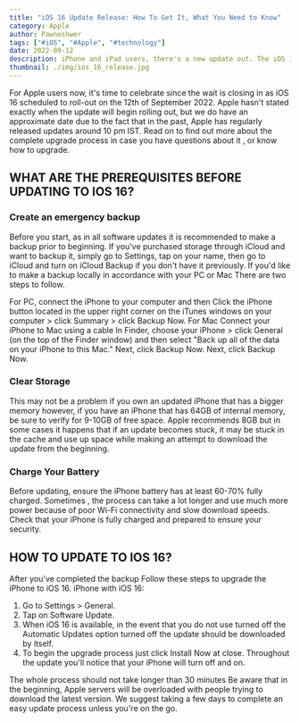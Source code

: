 ```yaml
---
title: "iOS 16 Update Release: How To Get It, What You Need to Know"
category: Apple
author: Pawneshwer
tags: ["#iOS", "#Apple", "#technology"]
date: 2022-09-12
description: iPhone and iPad users, there's a new update out. The iOS 16 update is here, and it brings some major changes. Read on for the full release date, what you need to know, and how to get it.
thumbnail: ./img/ios_16_release.jpg
---
```


For Apple users now, it's time to celebrate since the wait is closing in as iOS 16 scheduled to roll-out on the 12th of September 2022. Apple hasn't stated exactly when the update will begin rolling out, but we do have an approximate date due to the fact that in the past, Apple has regularly released updates around 10 pm IST. Read on to find out more about the complete upgrade process in case you have questions about it , or know how to upgrade.


## WHAT ARE THE PREREQUISITES BEFORE UPDATING TO IOS 16?

### Create an emergency backup


Before you start, as in all software updates it is recommended to make a backup prior to beginning. If you've purchased storage through iCloud and want to backup it, simply go to Settings, tap on your name, then go to iCloud and turn on iCloud Backup if you don't have it previously. If you'd like to make a backup locally in accordance with your PC or Mac There are two steps to follow.


For PC, connect the iPhone to your computer and then Click the iPhone button located in the upper right corner on the iTunes windows on your computer > click Summary > click Backup Now. For Mac Connect your iPhone to Mac using a cable In Finder, choose your iPhone > click General (on the top of the Finder window) and then select "Back up all of the data on your iPhone to this Mac." Next, click Backup Now. Next, click Backup Now.


### Clear Storage


This may not be a problem if you own an updated iPhone that has a bigger memory however, if you have an iPhone that has 64GB of internal memory, be sure to verify for 9-10GB of free space. Apple recommends 8GB but in some cases it happens that if an update becomes stuck, it may be stuck in the cache and use up space while making an attempt to download the update from the beginning.


### Charge Your Battery


Before updating, ensure the iPhone battery has at least 60-70% fully charged. Sometimes , the process can take a lot longer and use much more power because of poor Wi-Fi connectivity and slow download speeds. Check that your iPhone is fully charged and prepared to ensure your security.


## HOW TO UPDATE TO IOS 16?

After you've completed the backup Follow these steps to upgrade the iPhone to iOS 16. iPhone with iOS 16:


1. Go to Settings > General.
2. Tap on Software Update.
3. When iOS 16 is available, in the event that you do not use turned off the Automatic Updates option turned off the update should be downloaded by itself.
4. To begin the upgrade process just click Install Now at close. Throughout the update you'll notice that your iPhone will turn off and on.

The whole process should not take longer than 30 minutes Be aware that in the beginning, Apple servers will be overloaded with people trying to download the latest version. We suggest taking a few days to complete an easy update process unless you're on the go.